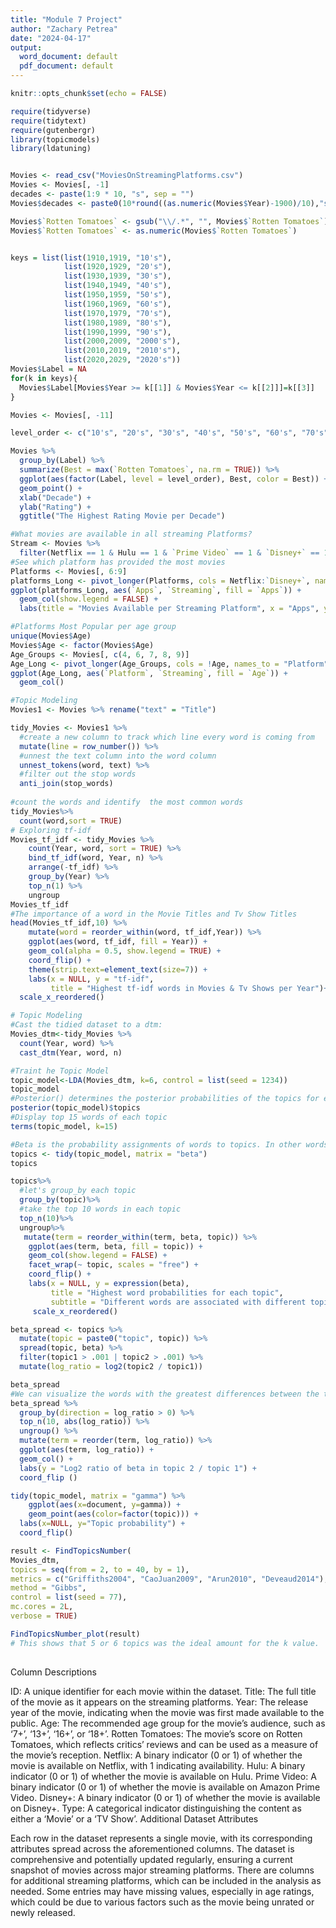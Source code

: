 ---
title: "Module 7 Project"
author: "Zachary Petrea"
date: "2024-04-17"
output:
  word_document: default
  pdf_document: default
---

```{r setup, include=FALSE}
knitr::opts_chunk$set(echo = FALSE)

require(tidyverse)
require(tidytext)
require(gutenbergr)
library(topicmodels)
library(ldatuning)


Movies <- read_csv("MoviesOnStreamingPlatforms.csv")
Movies <- Movies[, -1]
decades <- paste(1:9 * 10, "s", sep = "")
Movies$decades <- paste0(10*round((as.numeric(Movies$Year)-1900)/10),"s")

Movies$`Rotten Tomatoes` <- gsub("\\/.*", "", Movies$`Rotten Tomatoes`)
Movies$`Rotten Tomatoes` <- as.numeric(Movies$`Rotten Tomatoes`)


keys = list(list(1910,1919, "10's"),
            list(1920,1929, "20's"),
            list(1930,1939, "30's"),
            list(1940,1949, "40's"),
            list(1950,1959, "50's"),
            list(1960,1969, "60's"),
            list(1970,1979, "70's"),
            list(1980,1989, "80's"),
            list(1990,1999, "90's"),
            list(2000,2009, "2000's"),
            list(2010,2019, "2010's"),
            list(2020,2029, "2020's"))
Movies$Label = NA
for(k in keys){
  Movies$Label[Movies$Year >= k[[1]] & Movies$Year <= k[[2]]]=k[[3]]
}

Movies <- Movies[, -11]

level_order <- c("10's", "20's", "30's", "40's", "50's", "60's", "70's", "80's", "90's", "2000's", "2010's", "2020's")

Movies %>% 
  group_by(Label) %>% 
  summarize(Best = max(`Rotten Tomatoes`, na.rm = TRUE)) %>% 
  ggplot(aes(factor(Label, level = level_order), Best, color = Best)) +
  geom_point() +
  xlab("Decade") +
  ylab("Rating") +
  ggtitle("The Highest Rating Movie per Decade")

#What movies are available in all streaming Platforms?
Stream <- Movies %>% 
  filter(Netflix == 1 & Hulu == 1 & `Prime Video` == 1 & `Disney+` == 1) 
#See which platform has provided the most movies
Platforms <- Movies[, 6:9]
platforms_Long <- pivot_longer(Platforms, cols = Netflix:`Disney+`, names_to = "Apps", values_to = "Streaming")
ggplot(platforms_Long, aes(`Apps`, `Streaming`, fill = `Apps`)) +
  geom_col(show.legend = FALSE) +
  labs(title = "Movies Available per Streaming Platform", x = "Apps", y = "Number of Titles")

#Platforms Most Popular per age group
unique(Movies$Age)
Movies$Age <- factor(Movies$Age)
Age_Groups <- Movies[, c(4, 6, 7, 8, 9)]
Age_Long <- pivot_longer(Age_Groups, cols = !Age, names_to = "Platform", values_to = "Streaming")
ggplot(Age_Long, aes(`Platform`, `Streaming`, fill = `Age`)) +
  geom_col()

#Topic Modeling
Movies1 <- Movies %>% rename("text" = "Title")

tidy_Movies <- Movies1 %>%
  #create a new column to track which line every word is coming from
  mutate(line = row_number()) %>%
  #unnest the text column into the word column 
  unnest_tokens(word, text) %>%
  #filter out the stop words 
  anti_join(stop_words)
  
#count the words and identify  the most common words 
tidy_Movies%>%
  count(word,sort = TRUE)
# Exploring tf-idf
Movies_tf_idf <- tidy_Movies %>%
    count(Year, word, sort = TRUE) %>%
    bind_tf_idf(word, Year, n) %>%
    arrange(-tf_idf) %>%
    group_by(Year) %>%
    top_n(1) %>%
    ungroup
Movies_tf_idf
#The importance of a word in the Movie Titles and Tv Show Titles
head(Movies_tf_idf,10) %>%
    mutate(word = reorder_within(word, tf_idf,Year)) %>%
    ggplot(aes(word, tf_idf, fill = Year)) +
    geom_col(alpha = 0.5, show.legend = TRUE) +
    coord_flip() +
    theme(strip.text=element_text(size=7)) +
    labs(x = NULL, y = "tf-idf",
         title = "Highest tf-idf words in Movies & Tv Shows per Year")+
  scale_x_reordered()

# Topic Modeling
#Cast the tidied dataset to a dtm:
Movies_dtm<-tidy_Movies %>%
  count(Year, word) %>%
  cast_dtm(Year, word, n)

#Traint he Topic Model
topic_model<-LDA(Movies_dtm, k=6, control = list(seed = 1234))
topic_model
#Posterior() determines the posterior probabilities of the topics for each document and of the terms for each topic for a fitted topic model.
posterior(topic_model)$topics
#Display top 15 words of each topic
terms(topic_model, k=15)

#Beta is the probability assignments of words to topics. In other words, Beta is the probablity that a word contributes to a topic.
topics <- tidy(topic_model, matrix = "beta")
topics 

topics%>%
  #let's group_by each topic
  group_by(topic)%>%
  #take the top 10 words in each topic
  top_n(10)%>%
  ungroup%>%
   mutate(term = reorder_within(term, beta, topic)) %>%
    ggplot(aes(term, beta, fill = topic)) +
    geom_col(show.legend = FALSE) +
    facet_wrap(~ topic, scales = "free") +
    coord_flip() +
    labs(x = NULL, y = expression(beta),
         title = "Highest word probabilities for each topic",
         subtitle = "Different words are associated with different topics")+
     scale_x_reordered() 

beta_spread <- topics %>%
  mutate(topic = paste0("topic", topic)) %>%
  spread(topic, beta) %>%
  filter(topic1 > .001 | topic2 > .001) %>%
  mutate(log_ratio = log2(topic2 / topic1))

beta_spread
#We can visualize the words with the greatest differences between the two topics:
beta_spread %>%
  group_by(direction = log_ratio > 0) %>%
  top_n(10, abs(log_ratio)) %>%
  ungroup() %>%
  mutate(term = reorder(term, log_ratio)) %>%
  ggplot(aes(term, log_ratio)) +
  geom_col() +
  labs(y = "Log2 ratio of beta in topic 2 / topic 1") +
  coord_flip ()

tidy(topic_model, matrix = "gamma") %>% 
	ggplot(aes(x=document, y=gamma)) + 
	geom_point(aes(color=factor(topic))) + 
  labs(x=NULL, y="Topic probability") +
  coord_flip()

result <- FindTopicsNumber(
Movies_dtm,
topics = seq(from = 2, to = 40, by = 1),
metrics = c("Griffiths2004", "CaoJuan2009", "Arun2010", "Deveaud2014"),
method = "Gibbs",
control = list(seed = 77),
mc.cores = 2L,
verbose = TRUE)

FindTopicsNumber_plot(result)
# This shows that 5 or 6 topics was the ideal amount for the k value.
  
```

Column Descriptions

ID: A unique identifier for each movie within the dataset.
Title: The full title of the movie as it appears on the streaming platforms.
Year: The release year of the movie, indicating when the movie was first made available to the public.
Age: The recommended age group for the movie's audience, such as '7+', '13+', '16+', or '18+'.
Rotten Tomatoes: The movie's score on Rotten Tomatoes, which reflects critics' reviews and can be used as a measure of the movie's reception.
Netflix: A binary indicator (0 or 1) of whether the movie is available on Netflix, with 1 indicating availability.
Hulu: A binary indicator (0 or 1) of whether the movie is available on Hulu.
Prime Video: A binary indicator (0 or 1) of whether the movie is available on Amazon Prime Video.
Disney+: A binary indicator (0 or 1) of whether the movie is available on Disney+.
Type: A categorical indicator distinguishing the content as either a 'Movie' or a 'TV Show'.
Additional Dataset Attributes

Each row in the dataset represents a single movie, with its corresponding attributes spread across the aforementioned columns.
The dataset is comprehensive and potentially updated regularly, ensuring a current snapshot of movies across major streaming platforms.
There are columns for additional streaming platforms, which can be included in the analysis as needed.
Some entries may have missing values, especially in age ratings, which could be due to various factors such as the movie being unrated or newly released.
